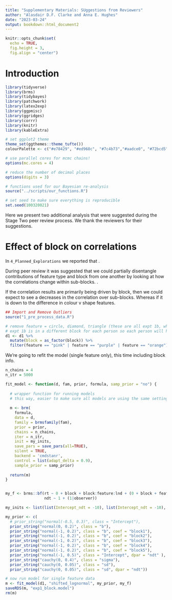 ```yaml
---
title: "Supplementary Materials: SUggestions from Reviewers"
author: "Alasdair D.F. Clarke and Anna E. Hughes"
date: "2023-03-24"
output: bookdown::html_document2
---
```


```r
knitr::opts_chunk$set(
  echo = TRUE,
  fig.height = 3,
  fig.align = "center")
```

# Introduction

```r
library(tidyverse)
library(brms)
library(tidybayes)
library(patchwork)
library(latex2exp)
library(ggpmisc)
library(ggridges)
library(corrr)
library(knitr)
library(kableExtra)
```

```r
# set ggplot2 theme
theme_set(ggthemes::theme_tufte())
colourPalette <- c("#e78429", "#ed968c", "#7c4b73","#aadce0", "#72bcd5", "528fad")

# use parallel cores for mcmc chains!
options(mc.cores = 4)

# reduce the number of decimal places
options(digits = 3)

# functions used for our Bayesian re-analysis
source("../scripts/our_functions.R")

# set seed to make sure everything is reproducible 
set.seed(100320021)
```


Here we present two additional analysis that were suggested during the Stage Two peer review process. We thank the reviewers for their suggestions. 

# Effect of block on correlations

In `4_Planned_Explorations` we reported that \ldots. 

During peer review it was suggested that we could partially disentangle contributions of feature type and block from one another by looking at how the correlations change within sub-blocks. <EXPAND>. 

If the correlation results are primarily being driven by block, then we could expect to see a decreases in the correlation over sub-blocks. Whereas if it is down to the difference in colour v shape features.



```r
## Import and Remove Outliers 
source("1_pre_process_data.R")

# remove feature = circle, diamond, triangle (these are all expt 1b, which is blocked)
# expt 1b is in a different block for each person so each person will have one block missing at random, but I THINK this will be okay
d1 <- d1 %>% 
  mutate(block = as_factor(block)) %>%
  filter(feature == "pink" | feature == "purple" | feature == "orange")
```

We're going to refit the model (single feature only), this time including block info. 

```r

n_chains = 4
n_itr = 5000

fit_model <- function(d, fam, prior, formula, samp_prior = "no") { 
  
  # wrapper function for running models
  # this way, easier to make sure all models are using the same settings!
  
  m <- brm(
    formula,
    data = d,
    family = brmsfamily(fam),
    prior = prior,
    chains = n_chains,
    iter = n_itr,
    init = my_inits,
    save_pars = save_pars(all=TRUE),
    silent = TRUE,
    backend = 'cmdstanr',
    control = list(adapt_delta = 0.9),
    sample_prior = samp_prior)
  
  return(m)
}


my_f <- brms::bf(rt ~ 0 + block + block:feature:lnd + (0 + block + feature:lnd|observer),
                 ndt ~ 1 + (1|observer))

my_inits <- list(list(Intercept_ndt = -10), list(Intercept_ndt = -10), list(Intercept_ndt = -10), list(Intercept_ndt = -10))

my_prior <- c(
  # prior_string("normal(-0.5, 0.3)", class = "Intercept"),
  prior_string("normal(0, 0.2)", class = "b"),
  prior_string("normal(-1, 0.2)", class = "b", coef = "block1"),
  prior_string("normal(-1, 0.2)", class = "b", coef = "block2"),
  prior_string("normal(-1, 0.2)", class = "b", coef = "block3"),
  prior_string("normal(-1, 0.2)", class = "b", coef = "block4"),
  prior_string("normal(-1, 0.2)", class = "b", coef = "block5"),
  prior_string("normal(-1, 0.5)", class = "Intercept", dpar = "ndt" ),
  prior_string("cauchy(0, 0.4)", class = "sigma"),
  prior_string("cauchy(0, 0.05)", class = "sd"),
  prior_string("cauchy(0, 0.05)", class = "sd", dpar = "ndt"))

# now run model for single feature data
m <- fit_model(d1, "shifted_lognormal", my_prior, my_f)
saveRDS(m, "exp1_block.model")
rm(m)

```


